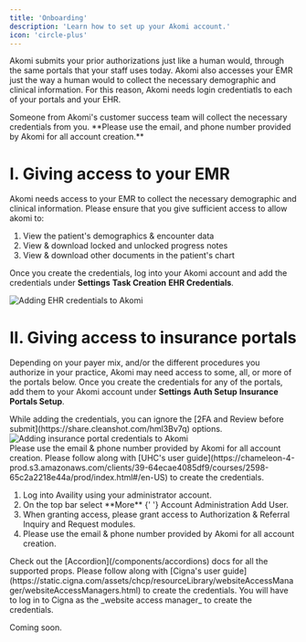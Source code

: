 ```yaml
---
title: 'Onboarding'
description: 'Learn how to set up your Akomi account.'
icon: 'circle-plus'
---
```


Akomi submits your prior authorizations just like a human would, through the same portals that your staff uses today. Akomi also
accesses your EMR just the way a human would to collect the necessary demographic and clinical information.
For this reason, Akomi needs login credentiatls to each of your portals and your EHR.

<Info>
  Someone from Akomi's customer success team will collect the necessary
  credentials from you. **Please use the email, and phone number provided by
  Akomi for all account creation.**
</Info>

# I. Giving access to your EMR

Akomi needs access to your EMR to collect the necessary demographic and clinical information. Please ensure that you
give sufficient access to allow akomi to:

1. View the patient's demographics & encounter data
2. View & download locked and unlocked progress notes
3. View & download other documents in the patient's chart

Once you create the credentials, log into your Akomi account and add the credentials under **Settings** <Icon icon="move-right" iconType="solid" /> **Task Creation** <Icon icon="move-right" iconType="solid" /> **EHR Credentials**.

<Frame caption="Adding EHR credentials to Akomi">
  <img
    src="/images/onboarding/ehrconfig.png"
    alt="Adding EHR credentials to Akomi"
    style={{
      width: '100%',
    }}
  />
</Frame>

# II. Giving access to insurance portals

Depending on your payer mix, and/or the different procedures you authorize in your practice, Akomi may need access to some, all, or more of the portals below.
Once you create the credentials for any of the portals, add them to your Akomi account under **Settings** <Icon icon="move-right" iconType="solid" /> **Auth Setup** <Icon icon="move-right" iconType="solid" /> **Insurance Portals Setup**.

<Info>
  While adding the credentials, you can ignore the [2FA and Review before
  submit](https://share.cleanshot.com/hml3Bv7q) options.
</Info>

<Frame caption="Adding insurance portal credentials to Akomi">
  <img
    src="/images/onboarding/insurance.png"
    alt="Adding insurance portal credentials to Akomi"
    style={{
      width: '100%',
      overflow: 'hidden',
    }}
  />
</Frame>

<br />

<Warning>
  Please use the email & phone number provided by Akomi for all account
  creation.
</Warning>

<AccordionGroup>
  <Accordion title="United Healthcare">
    Please follow along with [UHC's user guide](https://chameleon-4-prod.s3.amazonaws.com/clients/39-64ecae4085df9/courses/2598-65c2a2218e44a/prod/index.html#/en-US) to create the credentials.
  </Accordion>

<Accordion title="Availity">
  <ol style={{ listStyleType: 'decimal' }}>
    <li>Log into Availity using your administrator account.</li>
    <li>
      On the top bar select **More** <Icon icon="move-right" iconType="solid" />{' '}
      Account Administration <Icon icon="move-right" iconType="solid" /> Add
      User.
    </li>
    <li>
      When granting access, please grant access to Authorization & Referral
      Inquiry and Request modules.
    </li>
    <li>
      Please use the email & phone number provided by Akomi for all account
      creation.
    </li>
  </ol>
</Accordion>

<Accordion title="Carelon">
  Check out the [Accordion](/components/accordions) docs for all the supported
  props.
</Accordion>

<Accordion title="Cigna for HCP">
  Please follow along with [Cigna's user
  guide](https://static.cigna.com/assets/chcp/resourceLibrary/websiteAccessManager/websiteAccessManagers.html)
  to create the credentials. You will have to log in to Cigna as the _website
  access manager_ to create the credentials.
</Accordion>

<Accordion title="Wellmed">Coming soon.</Accordion>

</AccordionGroup>
